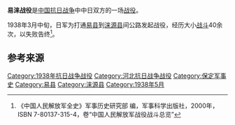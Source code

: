 {{Infobox Military Conflict
|conflict=易涞战役
|partof= [[中國抗日战争|中國抗日战争]]
|date=1938年3月中旬 － 4月11日
|place=[[河北省_(中華民國)|河北省]][[易县|易县]]、[[涞源县|涞源县]]
|result= 八路軍勝利
|combatant1= [[File:Flag_of_the_Republic_of_China.svg|22px]] [[中華民國_(大陸時期)|中華民國]]
|combatant2= [[File:Flag_of_Japan.svg|22px]] [[大日本帝國|大日本帝國]]
|units1=[[File:Flag_of_the_Republic_of_China_Army.svg|22px]] [[八路军|八路军]]
*[[晋察冀军区|晋察冀军区]]
**第1军分区
**第3军分区
|units2=[[File:War_flag_of_the_Imperial_Japanese_Army.svg|22px]] [[第114师团|第114师团]]
*[[步兵第115聯隊|步兵第115聯隊]]
|commander1= [[File:Flag_of_the_Republic_of_China.svg|22px]] [[聶榮臻|聶榮臻]] <br> [[File:Flag_of_the_Republic_of_China.svg|22px]] [[楊成武|楊成武]] <br> [[File:Flag_of_the_Republic_of_China.svg|22px]] [[陳漫遠|陳漫遠]]
|commander2= [[File:Flag_of_Japan.svg|22px]] [[末松茂治|末松茂治]] <br> [[File:Flag_of_Japan.svg|22px]] [[矢ヶ崎節三|矢ヶ崎節三]]
|strength1=
|strength2=
|casualties1=伤亡300余人
|casualties2=1400余人<ref name="中国人民解放军全史" />
|}}

'''易涞战役'''是[[中国抗日战争|中国抗日战争]]中中日双方的一场[[战役|战役]]。

1938年3月中旬，日军为打通[[易县|易县]]到[[涞源县|涞源县]]间公路发起战役，经历大小[[战斗|战斗]]40余次，以失败告终<ref name="中国人民解放军全史">《中国人民解放军全史》军事历史研究部 编，军事科学出版社，2000年，ISBN 7-80137-315-4，卷“中国人民解放军战役战斗总览”</ref>。

== 参考来源 ==
{{reflist}}

{{歷史小作品}}
{{中國歷史小作品}}
{{日本歷史小作品}}
{{戰爭小作品}}
{{第二次世界大戰小作品}}

{{中国抗日战争中共战役战斗}}

[[Category:1938年抗日战争战役|Category:1938年抗日战争战役]]
[[Category:河北抗日战争战役|Category:河北抗日战争战役]]
[[Category:保定军事史|Category:保定军事史]]
[[Category:易县|Category:易县]]
[[Category:涞源县|Category:涞源县]]
[[Category:1938年5月|Category:1938年5月]]